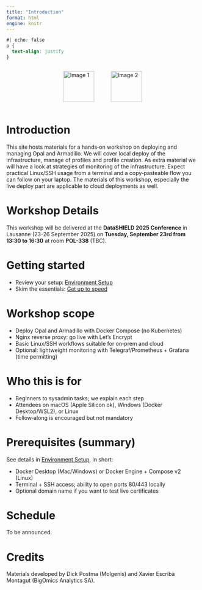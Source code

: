 ```yaml
---
title: "Introduction"
format: html
engine: knitr
---
```


```css
#| echo: false
p {
  text-align: justify
}
```

:::: {style="display: flex; justify-content: space-around;"}
![Image 1](figures/logo1.png){style="height: 81px; margin-right: 20px;"}
![Image 2](figures/logo2.png){style="height: 81px; margin-left: 20px;"}
::::

# Introduction 

This site hosts materials for a hands‑on workshop on deploying and managing Opal and Armadillo. We will cover local deploy of the infrastructure, manage of profiles and profile creation. As extra material we will have a look at strategies of monitoring of the infrastructure. Expect practical Linux/SSH usage from a terminal and a copy‑pasteable flow you can follow on your laptop. The materials of this workshop, especially the live deploy part are applicable to cloud deployments as well.

# Workshop Details

This workshop will be delivered at the **DataSHIELD 2025 Conference** in Lausanne (23-26 September 2025) on **Tuesday, September 23rd from 13:30 to 16:30** at room **POL-338** (TBC).

# Getting started

- Review your setup: [Environment Setup](env_setup.qmd)
- Skim the essentials: [Get up to speed](up_2_speed.qmd)

# Workshop scope

- Deploy Opal and Armadillo with Docker Compose (no Kubernetes)
- Nginx reverse proxy: go live with Let's Encrypt
- Basic Linux/SSH workflows suitable for on‑prem and cloud
- Optional: lightweight monitoring with Telegraf/Prometheus + Grafana (time permitting)

# Who this is for

- Beginners to sysadmin tasks; we explain each step
- Attendees on macOS (Apple Silicon ok), Windows (Docker Desktop/WSL2), or Linux
- Follow‑along is encouraged but not mandatory

# Prerequisites (summary)

See details in [Environment Setup](env_setup.qmd). In short:

- Docker Desktop (Mac/Windows) or Docker Engine + Compose v2 (Linux)
- Terminal + SSH access; ability to open ports 80/443 locally
- Optional domain name if you want to test live certificates

# Schedule

To be announced.

# Credits

Materials developed by Dick Postma (Molgenis) and Xavier Escribà Montagut (BigOmics Analytics SA).
